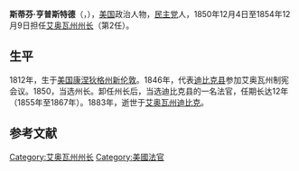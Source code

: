 '''斯蒂芬·亨普斯特德'''（{{lang-en|'''Stephen Hempstead'''}}，{{bd|1812年||1883年}}），[[美国|美国]]政治人物，[[美国民主党|民主党]]人，1850年12月4日至1854年12月9日担任[[艾奥瓦州州长|艾奥瓦州州长]]（第2任）。

== 生平 ==
1812年，生于[[美国|美国]][[康涅狄格州|康涅狄格州]][[新伦敦|新伦敦]]。1846年，代表[[迪比克县|迪比克县]]参加艾奥瓦州制宪会议。1850，当选州长。卸任州长后，当选迪比克县的一名法官，任期长达12年（1855年至1867年）。1883年，逝世于[[艾奥瓦州|艾奥瓦州]][[迪比克_(艾奥瓦州)|迪比克]]。

==参考文献==
{{reflist}}

[[Category:艾奥瓦州州长|Category:艾奥瓦州州长]]
[[Category:美國法官|Category:美國法官]]